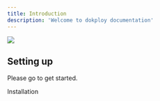 ```yaml
---
title: Introduction
description: 'Welcome to dokploy documentation'
---
```




<Frame>
    <img  src="/logo/logo.png" style={{ borderRadius: '0.5rem' }} />
</Frame>



## Setting up

Please go to get started.


<CardGroup cols={2}>
  <Card
    title="Get Started"
    icon="pen-to-square"
    href="https://docs.dokploy.com/installation"
  >
    Installation
  </Card>
</CardGroup>

